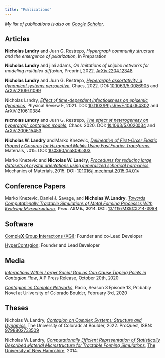 ```yaml
---
title: "Publications"
---
```


*My list of publications is also on [Google Scholar](https://scholar.google.com/citations?user=7xLeZqMAAAAJ).*

## Articles

**Nicholas Landry** and Juan G. Restrepo, *Hypergraph community structure and the emergence of polarization*, In Preparation

**Nicholas Landry** and jimi adams, *On limitations of uniplex networks for modeling multiplex diffusion*, Preprint, 2022. [ArXiv:2204.12348](https://doi.org/10.48550/arXiv.2204.12348)

**Nicholas Landry** and Juan G. Restrepo, [*Hypergraph assortativity: a dynamical systems perspective*](/assets/docs/publications/2022_Chaos_hypergraph.pdf), Chaos, 2022. DOI: [10.1063/5.0086905](https://doi.org/10.1063/5.0086905) and [ArXiV:2109.01099](https://doi.org/10.48550/arXiv.2109.01099)

Nicholas Landry, [*Effect of time-dependent infectiousness on epidemic dynamics*](/assets/docs/publications/2021_PhysRevE_effect.pdf), Physical Review E, 2021. DOI: [10.1103/PhysRevE.104.064302](https://doi.org/10.1103/PhysRevE.104.064302) and [ArXiV:2106.10384](https://doi.org/10.48550/arXiv.2106.10384)

**Nicholas Landry** and Juan G. Restrepo, [*The effect of heterogeneity on hypergraph contagion models*](/assets/docs/publications/2020_chaos_effect.pdf), Chaos, 2020. DOI: [10.1063/5.0020034](https://doi.org/10.1063/5.0020034) and [ArXiV:2006.15453](https://doi.org/10.48550/arXiv.2006.15453)

**Nicholas W. Landry** and Marko Knezevic, [*Delineation of First-Order Elastic Property Closures for Hexagonal Metals Using Fast Fourier Transforms*](/assets/docs/publications/2015_materials_delineation.pdf), Materials, 2015. DOI: [10.3390/ma8095303](https://dx.doi.org/10.3390/ma8095303)

Marko Knezevic and **Nicholas W. Landry**, [*Procedures for reducing large datasets of crystal orientations using generalized spherical harmonics*](/assets/docs/publications/2015_MechOfMat_procedures.pdf), Mechanics of Materials, 2015. DOI: [10.1016/j.mechmat.2015.04.014](https://doi.org/10.1016/j.mechmat.2015.04.014)


## Conference Papers

Marko Knezevic, Daniel J. Savage, and **Nicholas W. Landry**, [*Towards Computationally Tractable Simulations of Metal Forming Processes With Evolving Microstructures*](/assets/docs/publications/2014_MSEC_towards.pdf), Proc. ASME., 2014. DOI: [10.1115/MSEC2014-3984](https://doi.org/10.1115/MSEC2014-3984)


## Software

[Comple**X** **G**roup **I**nteractions (XGI)](https://xgi.readthedocs.io): Founder and co-Lead Developer

[HyperContagion](https://hypercontagion.readthedocs.io): Founder and Lead Developer

## Media

[*Interactions Within Larger Social Groups Can Cause Tipping Points in Contagion Flow*](https://publishing.aip.org/publications/latest-content/interactions-within-larger-social-groups-can-cause-tipping-points-in-contagion-flow/), AIP Press Release, October 20th, 2020

[*Contagion on Complex Networks*](https://www.colorado.edu/amath/probably-novel), Radio, Season 3 Episode 13, Probably Novel at University of Colorado Boulder, February 3rd, 2020

## Theses

Nicholas W. Landry, [*Contagion on Complex Systems: Structure and Dynamics*](/assets/docs/Dissertation_Nicholas_W_Landry.pdf), The University of Colorado at Boulder, 2022. ProQuest, ISBN: [9798802733509](https://www.proquest.com/docview/2672014395)

Nicholas W. Landry, [*Computationally Efficient Representation of Statistically Described Material Microstructure for Tractable Forming Simulations*](/assets/docs/senior_final_report.pdf), [The University of New Hampshire](https://scholars.unh.edu/honors/370/), 2014.